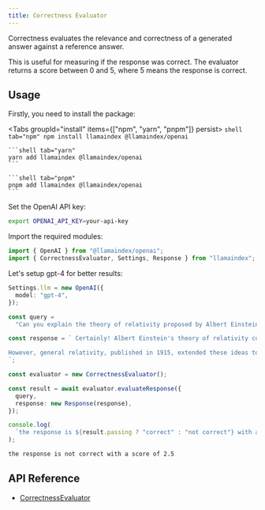 ```yaml
---
title: Correctness Evaluator
---
```


Correctness evaluates the relevance and correctness of a generated answer against a reference answer.

This is useful for measuring if the response was correct. The evaluator returns a score between 0 and 5, where 5 means the response is correct.

## Usage

Firstly, you need to install the package:


<Tabs groupId="install" items={["npm", "yarn", "pnpm"]} persist>
	```shell tab="npm"
	npm install llamaindex @llamaindex/openai
	```

	```shell tab="yarn"
	yarn add llamaindex @llamaindex/openai
	```

	```shell tab="pnpm"
	pnpm add llamaindex @llamaindex/openai
	```
</Tabs>

Set the OpenAI API key:

```bash
export OPENAI_API_KEY=your-api-key
```

Import the required modules:

```ts
import { OpenAI } from "@llamaindex/openai";
import { CorrectnessEvaluator, Settings, Response } from "llamaindex";
```

Let's setup gpt-4 for better results:

```ts
Settings.llm = new OpenAI({
  model: "gpt-4",
});
```

```ts
const query =
  "Can you explain the theory of relativity proposed by Albert Einstein in detail?";

const response = ` Certainly! Albert Einstein's theory of relativity consists of two main components: special relativity and general relativity. Special relativity, published in 1905, introduced the concept that the laws of physics are the same for all non-accelerating observers and that the speed of light in a vacuum is a constant, regardless of the motion of the source or observer. It also gave rise to the famous equation E=mc², which relates energy (E) and mass (m).

However, general relativity, published in 1915, extended these ideas to include the effects of magnetism. According to general relativity, gravity is not a force between masses but rather the result of the warping of space and time by magnetic fields generated by massive objects. Massive objects, such as planets and stars, create magnetic fields that cause a curvature in spacetime, and smaller objects follow curved paths in response to this magnetic curvature. This concept is often illustrated using the analogy of a heavy ball placed on a rubber sheet with magnets underneath, causing it to create a depression that other objects (representing smaller masses) naturally move towards due to magnetic attraction.
`;

const evaluator = new CorrectnessEvaluator();

const result = await evaluator.evaluateResponse({
  query,
  response: new Response(response),
});

console.log(
  `the response is ${result.passing ? "correct" : "not correct"} with a score of ${result.score}`,
);
```

```bash
the response is not correct with a score of 2.5
```

## API Reference

- [CorrectnessEvaluator](/docs/api/classes/CorrectnessEvaluator)